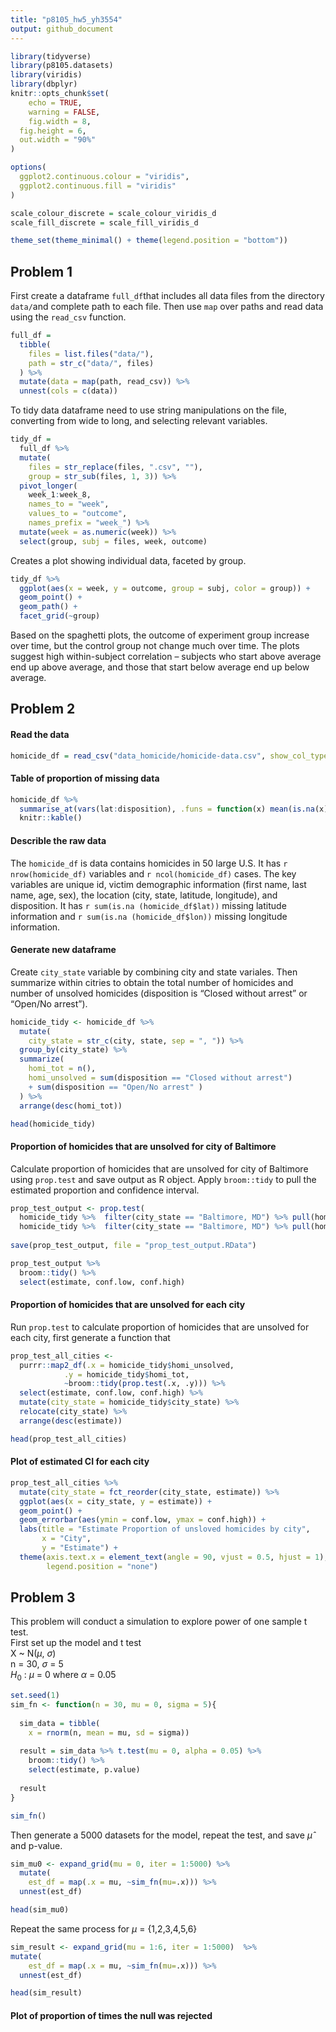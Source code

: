 ```yaml
---
title: "p8105_hw5_yh3554"
output: github_document
---
```


```r
library(tidyverse)
library(p8105.datasets)
library(viridis)
library(dbplyr)
knitr::opts_chunk$set(
	echo = TRUE,
	warning = FALSE,
	fig.width = 8, 
  fig.height = 6,
  out.width = "90%"
)

options(
  ggplot2.continuous.colour = "viridis",
  ggplot2.continuous.fill = "viridis"
)

scale_colour_discrete = scale_colour_viridis_d
scale_fill_discrete = scale_fill_viridis_d

theme_set(theme_minimal() + theme(legend.position = "bottom"))
```


## Problem 1

First create a dataframe `full_df`that includes all data files from the directory `data/`and complete path to each file. Then use `map` over paths and read data using the `read_csv` function. 

```r
full_df = 
  tibble(
    files = list.files("data/"),
    path = str_c("data/", files)
  ) %>% 
  mutate(data = map(path, read_csv)) %>% 
  unnest(cols = c(data))
```

To tidy data dataframe need to use string manipulations on the file, converting from wide to long, and selecting relevant variables. 

```r
tidy_df = 
  full_df %>% 
  mutate(
    files = str_replace(files, ".csv", ""),
    group = str_sub(files, 1, 3)) %>% 
  pivot_longer(
    week_1:week_8,
    names_to = "week",
    values_to = "outcome",
    names_prefix = "week_") %>% 
  mutate(week = as.numeric(week)) %>% 
  select(group, subj = files, week, outcome)
```

Creates a plot showing individual data, faceted by group. 

```r
tidy_df %>% 
  ggplot(aes(x = week, y = outcome, group = subj, color = group)) + 
  geom_point() + 
  geom_path() + 
  facet_grid(~group)
```

Based on the spaghetti plots, the outcome of experiment group increase over time, but the control group not change much over time. The plots suggest high within-subject correlation -- subjects who start above average end up above average, and those that start below average end up below average.


## Problem 2

#### Read the data

```r
homicide_df = read_csv("data_homicide/homicide-data.csv", show_col_types = FALSE)
```

#### Table of proportion of missing data

```r
homicide_df %>% 
  summarise_at(vars(lat:disposition), .funs = function(x) mean(is.na(x))) %>%
  knitr::kable()
```

#### Describle the raw data

The `homicide_df` is data contains homicides in 50 large U.S. It has `r nrow(homicide_df)` variables and `r ncol(homicide_df)` cases. The key variables are unique id, victim demographic information (first name, last name, age, sex), the location (city, state, latitude, longitude), and disposition. It has `r sum(is.na (homicide_df$lat))` missing latitude information and `r sum(is.na (homicide_df$lon))` missing longitude information.

#### Generate new dataframe

Create `city_state` variable by combining city and state variales. Then summarize within citries to obtain the total number of homicides and number of unsolved homicides (disposition is “Closed without arrest” or “Open/No arrest”).

```r
homicide_tidy <- homicide_df %>% 
  mutate(
    city_state = str_c(city, state, sep = ", ")) %>%
  group_by(city_state) %>%
  summarize(
    homi_tot = n(),
    homi_unsolved = sum(disposition == "Closed without arrest") 
    + sum(disposition == "Open/No arrest" )
  ) %>%
  arrange(desc(homi_tot))

head(homicide_tidy)
```

#### Proportion of homicides that are unsolved for city of Baltimore

Calculate proportion of homicides that are unsolved for city of Baltimore using `prop.test` and save output as R object. Apply `broom::tidy` to pull the estimated proportion and confidence interval.

```r
prop_test_output <- prop.test(
  homicide_tidy %>%  filter(city_state == "Baltimore, MD") %>% pull(homi_unsolved),
  homicide_tidy %>%  filter(city_state == "Baltimore, MD") %>% pull(homi_tot))
  
save(prop_test_output, file = "prop_test_output.RData")

prop_test_output %>%
  broom::tidy() %>%
  select(estimate, conf.low, conf.high)
```

#### Proportion of homicides that are unsolved for each city

Run `prop.test` to calculate proportion of homicides that are unsolved for each city, first generate a function that 
```r
prop_test_all_cities <- 
  purrr::map2_df(.x = homicide_tidy$homi_unsolved,
            .y = homicide_tidy$homi_tot,
            ~broom::tidy(prop.test(.x, .y))) %>%
  select(estimate, conf.low, conf.high) %>%
  mutate(city_state = homicide_tidy$city_state) %>%
  relocate(city_state) %>%
  arrange(desc(estimate))

head(prop_test_all_cities)
```

#### Plot of estimated CI for each city

```r
prop_test_all_cities %>% 
  mutate(city_state = fct_reorder(city_state, estimate)) %>% 
  ggplot(aes(x = city_state, y = estimate)) +
  geom_point() + 
  geom_errorbar(aes(ymin = conf.low, ymax = conf.high)) +
  labs(title = "Estimate Proportion of unsloved homicides by city", 
       x = "City",
       y = "Estimate") +
  theme(axis.text.x = element_text(angle = 90, vjust = 0.5, hjust = 1), 
        legend.position = "none")
```


## Problem 3

This problem will conduct a simulation to explore power of one sample t test.\
First set up the model and t test\
X ~ N($\mu$, $\sigma$)\
n = 30, $\sigma$ = 5\
$H_0$ : $\mu$ = 0     where $\alpha$ = 0.05\

```r
set.seed(1)
sim_fn <- function(n = 30, mu = 0, sigma = 5){
  
  sim_data = tibble(
    x = rnorm(n, mean = mu, sd = sigma))
  
  result = sim_data %>% t.test(mu = 0, alpha = 0.05) %>%
    broom::tidy() %>%
    select(estimate, p.value)
  
  result
}

sim_fn()
```

Then generate a 5000 datasets for the model, repeat the test, and save $\hat{\mu}$ and p-value.

```r
sim_mu0 <- expand_grid(mu = 0, iter = 1:5000) %>% 
  mutate(
    est_df = map(.x = mu, ~sim_fn(mu=.x))) %>% 
  unnest(est_df)

head(sim_mu0)
```

Repeat the same process for $\mu$ = {1,2,3,4,5,6}\

```r
sim_result <- expand_grid(mu = 1:6, iter = 1:5000)  %>%
mutate(
    est_df = map(.x = mu, ~sim_fn(mu=.x))) %>% 
  unnest(est_df)

head(sim_result)
```

#### Plot of proportion of times the null was rejected

```r

```

